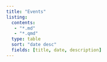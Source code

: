 ```yaml
---
title: "Events"
listing:
  contents: 
   - "*.md"
   - "*.qmd"
  type: table
  sort: "date desc"
  fields: [title, date, description]
---
```


